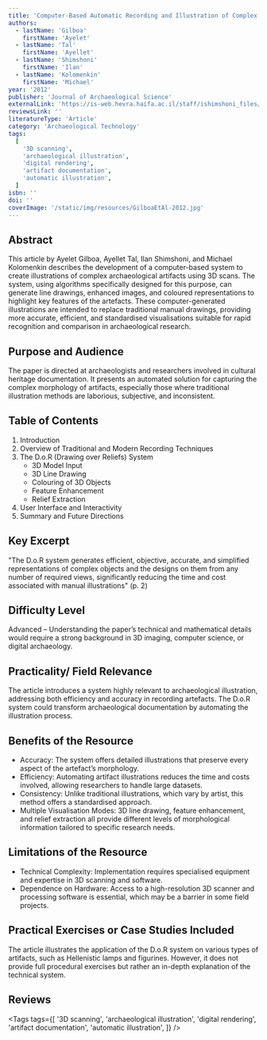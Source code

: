 ```yaml
---
title: 'Computer-Based Automatic Recording and Illustration of Complex Archaeological Artifacts'
authors:
  - lastName: 'Gilboa'
    firstName: 'Ayelet'
  - lastName: 'Tal'
    firstName: 'Ayellet'
  - lastName: 'Shimshoni'
    firstName: 'Ilan'
  - lastName: 'Kolomenkin'
    firstName: 'Michael'
year: '2012'
publisher: 'Journal of Archaeological Science'
externalLink: 'https://is-web.hevra.haifa.ac.il/staff/ishimshoni_files/Dor2.pdf'
reviewsLink: ''
literatureType: 'Article'
category: 'Archaeological Technology'
tags:
  [
    '3D scanning',
    'archaeological illustration',
    'digital rendering',
    'artifact documentation',
    'automatic illustration',
  ]
isbn: ''
doi: ''
coverImage: '/static/img/resources/GilboaEtAl-2012.jpg'
---
```


## Abstract

This article by Ayelet Gilboa, Ayellet Tal, Ilan Shimshoni, and Michael Kolomenkin describes the development of a computer-based system to create illustrations of complex archaeological artifacts using 3D scans. The system, using algorithms specifically designed for this purpose, can generate line drawings, enhanced images, and coloured representations to highlight key features of the artefacts. These computer-generated illustrations are intended to replace traditional manual drawings, providing more accurate, efficient, and standardised visualisations suitable for rapid recognition and comparison in archaeological research.

## Purpose and Audience

The paper is directed at archaeologists and researchers involved in cultural heritage documentation. It presents an automated solution for capturing the complex morphology of artifacts, especially those where traditional illustration methods are laborious, subjective, and inconsistent.

## Table of Contents

1. Introduction
2. Overview of Traditional and Modern Recording Techniques
3. The D.o.R (Drawing over Reliefs) System
   - 3D Model Input
   - 3D Line Drawing
   - Colouring of 3D Objects
   - Feature Enhancement
   - Relief Extraction
4. User Interface and Interactivity
5. Summary and Future Directions

## Key Excerpt

"The D.o.R system generates efficient, objective, accurate, and simplified representations of complex objects and the designs on them from any number of required views, significantly reducing the time and cost associated with manual illustrations" (p. 2)

## Difficulty Level

Advanced – Understanding the paper’s technical and mathematical details would require a strong background in 3D imaging, computer science, or digital archaeology.

## Practicality/ Field Relevance

The article introduces a system highly relevant to archaeological illustration, addressing both efficiency and accuracy in recording artefacts. The D.o.R system could transform archaeological documentation by automating the illustration process.

## Benefits of the Resource

- Accuracy: The system offers detailed illustrations that preserve every aspect of the artefact’s morphology.
- Efficiency: Automating artifact illustrations reduces the time and costs involved, allowing researchers to handle large datasets.
- Consistency: Unlike traditional illustrations, which vary by artist, this method offers a standardised approach.
- Multiple Visualisation Modes: 3D line drawing, feature enhancement, and relief extraction all provide different levels of morphological information tailored to specific research needs.

## Limitations of the Resource

- Technical Complexity: Implementation requires specialised equipment and expertise in 3D scanning and software.
- Dependence on Hardware: Access to a high-resolution 3D scanner and processing software is essential, which may be a barrier in some field projects.

## Practical Exercises or Case Studies Included

The article illustrates the application of the D.o.R system on various types of artifacts, such as Hellenistic lamps and figurines. However, it does not provide full procedural exercises but rather an in-depth explanation of the technical system.

## Reviews

<Tags
  tags={[
    '3D scanning',
    'archaeological illustration',
    'digital rendering',
    'artifact documentation',
    'automatic illustration',
  ]}
/>
